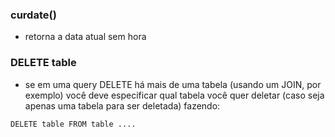 






### curdate()

-   retorna a data atual sem hora








### DELETE table

-   se em uma query DELETE há mais de uma tabela (usando um JOIN, por
    exemplo) você deve especificar qual tabela você quer deletar (caso
    seja apenas uma tabela para ser deletada) fazendo:

``` {code-block-mode="2" spellcheck="false" code-block-lang="sql"}
DELETE table FROM table ....
```


